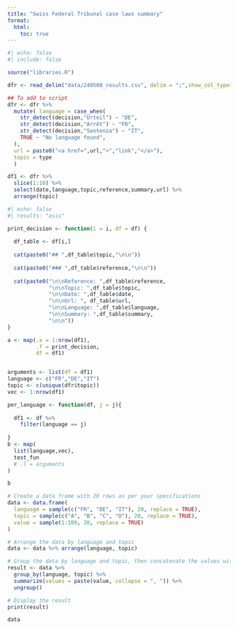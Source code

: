 ```yaml
---
title: "Swiss Federal Tribunal case laws summary"
format:
  html:
    toc: true
---
```

 
```r
#| echo: false
#| include: false

source("libraries.R")

dfr <- read_delim("data/240508_results.csv", delim = ";",show_col_types = F)

## To add to script
dfr <- dfr %>% 
  mutate( language = case_when( 
    str_detect(decision,"Urteil") ~ "DE",
    str_detect(decision,"Arrêt") ~ "FR",
    str_detect(decision,"Sentenza") ~ "IT",
    TRUE ~ "No language found",
  ),
  url = paste0("<a href=",url,">","link","</a>"),
  topic = type
  )

df1 <- dfr %>%
  slice(1:10) %>%
  select(date,language,topic,reference,summary,url) %>% 
  arrange(topic)

```


```r
#| echo: false
#| results: "asis"

print_decision <- function(i = i, df = df) {
  
  df_table <- df[i,]
  
  cat(paste0("## ",df_table$topic,"\n\n"))
  
  cat(paste0("### ",df_table$reference,"\n\n"))
  
  cat(paste0("\n\nReference: ",df_table$reference,
             "\n\nTopic: ",df_table$topic,
             "\n\nDate: ",df_table$date,
             "\n\nUrl: ", df_table$url,
             "\n\nLanguage: ",df_table$language,
             "\n\nSummary: ",df_table$summary,
             "\n\n"))
}

a <- map(.x = 1:nrow(df1),
         .f = print_decision,
         df = df1)


arguments <- list(df = df1)
language <- c("FR","DE","IT")
topic <- c(unique(dfr$topic))
vec <- 1:nrow(df1)

per_language <- function(df, j = j){
  
  df1 <- df %>% 
    filter(language == j)
  
}
b <- map(
  list(language,vec),
  test_fun
  # .l = arguments
)

b

```




```r



# Create a data frame with 20 rows as per your specifications
data <- data.frame(
  language = sample(c("FR", "DE", "IT"), 20, replace = TRUE),
  topic = sample(c("A", "B", "C", "D"), 20, replace = TRUE),
  value = sample(1:100, 20, replace = TRUE)
)

# Arrange the data by language and topic
data <- data %>% arrange(language, topic)

# Group the data by language and topic, then concatenate the values within each group
result <- data %>%
  group_by(language, topic) %>%
  summarize(values = paste(value, collapse = ", ")) %>%
  ungroup()

# Display the result
print(result)

data

```

